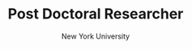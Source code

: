 ---
order: 7
slug: dr-satish-swaminathan
metadesc: Dr. Satish Swaminathan is a Post Doctoral Researcher at New York University. Learn More.
name: Dr. Satish Swaminathan
img: Sathish Swaminathan.jpg
title: Post Doctoral Researcher
subtitle: New York University
type: Visiting Faculty
year: 2025
link: /
---